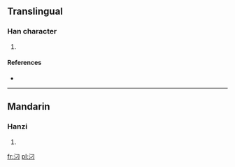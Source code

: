 ==Translingual==

===Han character===
{{Han char|rn=85|rad=水|as=02|sn=5|four=|canj=水尸一 (ESM)}}

# {{defn|Han|sort=水02}}

====References====
* {{Han ref|kx=0604.091|hdz=31549.040|uh=6C48|ud=27720}}

----

==Mandarin==

===Hanzi===
{{cmn-hanzi|pin=[[diāo]] ([[diao1]])|wg=tiao<sup>1</sup>}}

# {{defn|Mandarin|sort=水02}}

[[fr:汈]]
[[pl:汈]]